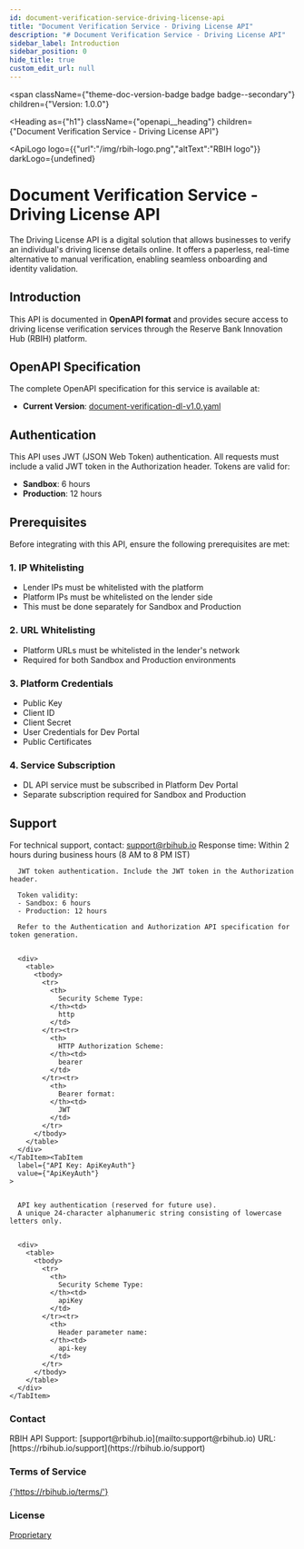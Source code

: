 ```yaml
---
id: document-verification-service-driving-license-api
title: "Document Verification Service - Driving License API"
description: "# Document Verification Service - Driving License API"
sidebar_label: Introduction
sidebar_position: 0
hide_title: true
custom_edit_url: null
---
```



<span
  className={"theme-doc-version-badge badge badge--secondary"}
  children={"Version: 1.0.0"}
>
</span>

<Heading
  as={"h1"}
  className={"openapi__heading"}
  children={"Document Verification Service - Driving License API"}
>
</Heading>

<ApiLogo
  logo={{"url":"/img/rbih-logo.png","altText":"RBIH logo"}}
  darkLogo={undefined}
>
  
</ApiLogo>

# Document Verification Service - Driving License API

The Driving License API is a digital solution that allows businesses to verify an individual's 
driving license details online. It offers a paperless, real-time alternative to manual verification, 
enabling seamless onboarding and identity validation.

## Introduction
This API is documented in **OpenAPI format** and provides secure access to driving license 
verification services through the Reserve Bank Innovation Hub (RBIH) platform.

## OpenAPI Specification
The complete OpenAPI specification for this service is available at:
- **Current Version**: [document-verification-dl-v1.0.yaml](/specs/document-verification-dl-v1.0.yaml)

## Authentication

This API uses JWT (JSON Web Token) authentication. All requests must include a valid JWT token 
in the Authorization header. Tokens are valid for:
- **Sandbox**: 6 hours
- **Production**: 12 hours

## Prerequisites

Before integrating with this API, ensure the following prerequisites are met:

### 1. IP Whitelisting
- Lender IPs must be whitelisted with the platform
- Platform IPs must be whitelisted on the lender side
- This must be done separately for Sandbox and Production

### 2. URL Whitelisting
- Platform URLs must be whitelisted in the lender's network
- Required for both Sandbox and Production environments

### 3. Platform Credentials
- Public Key
- Client ID
- Client Secret
- User Credentials for Dev Portal
- Public Certificates

### 4. Service Subscription
- DL API service must be subscribed in Platform Dev Portal
- Separate subscription required for Sandbox and Production

## Support
For technical support, contact: support@rbihub.io
Response time: Within 2 hours during business hours (8 AM to 8 PM IST)


<div
  style={{"marginBottom":"2rem"}}
>
  <Heading
    id={"authentication"}
    as={"h2"}
    className={"openapi-tabs__heading"}
    children={"Authentication"}
  >
  </Heading><SchemaTabs
    className={"openapi-tabs__security-schemes"}
  >
    <TabItem
      label={"HTTP: Bearer Auth"}
      value={"BearerAuth"}
    >
      
      
      JWT token authentication. Include the JWT token in the Authorization header.
      
      Token validity:
      - Sandbox: 6 hours
      - Production: 12 hours
      
      Refer to the Authentication and Authorization API specification for token generation.
      
      
      <div>
        <table>
          <tbody>
            <tr>
              <th>
                Security Scheme Type:
              </th><td>
                http
              </td>
            </tr><tr>
              <th>
                HTTP Authorization Scheme:
              </th><td>
                bearer
              </td>
            </tr><tr>
              <th>
                Bearer format:
              </th><td>
                JWT
              </td>
            </tr>
          </tbody>
        </table>
      </div>
    </TabItem><TabItem
      label={"API Key: ApiKeyAuth"}
      value={"ApiKeyAuth"}
    >
      
      
      API key authentication (reserved for future use).
      A unique 24-character alphanumeric string consisting of lowercase letters only.
      
      
      <div>
        <table>
          <tbody>
            <tr>
              <th>
                Security Scheme Type:
              </th><td>
                apiKey
              </td>
            </tr><tr>
              <th>
                Header parameter name:
              </th><td>
                api-key
              </td>
            </tr>
          </tbody>
        </table>
      </div>
    </TabItem>
  </SchemaTabs>
</div><div
  style={{"display":"flex","flexDirection":"column","marginBottom":"var(--ifm-paragraph-margin-bottom)"}}
>
  <h3
    style={{"marginBottom":"0.25rem"}}
  >
    Contact
  </h3><span>
    RBIH API Support: [support@rbihub.io](mailto:support@rbihub.io)
  </span><span>
    URL: [https://rbihub.io/support](https://rbihub.io/support)
  </span>
</div><div
  style={{"marginBottom":"var(--ifm-paragraph-margin-bottom)"}}
>
  <h3
    style={{"marginBottom":"0.25rem"}}
  >
    Terms of Service
  </h3><a
    href={"https://rbihub.io/terms/"}
  >
    {'https://rbihub.io/terms/'}
  </a>
</div><div
  style={{"marginBottom":"var(--ifm-paragraph-margin-bottom)"}}
>
  <h3
    style={{"marginBottom":"0.25rem"}}
  >
    License
  </h3><a
    href={"https://rbihub.io/license"}
  >
    Proprietary
  </a>
</div>
      